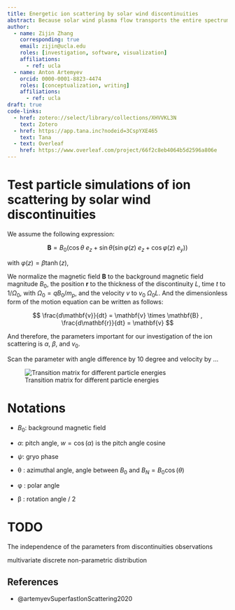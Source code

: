 ```yaml
---
title: Energetic ion scattering by solar wind discontinuities
abstract: Because solar wind plasma flow transports the entire spectrum of magnetic field fluctuations (from low-frequency inertial range to electron kinetic range), it is a natural laboratory for plasma turbulence investigation. Among the various wave modes and coherent plasma structures that contribute to this spectrum, one of the most important solar wind elements is ion-scale solar wind discontinuities. These structures, which carry very intense current, have been considered as a free energy source for plasma instabilities that contribute to solar wind heating. Investigations of such discontinuities have been mostly focused on their magnetic field signatures; much less is known about their role in scattering of energetic ions. In this studay, we consider observational-based model of ion dynamics and scattering in force-free rotational magnetic discontinuities. Focusing on quantification of the scattering effect, we demonstrate that background sheared magnetic field plays an important role in determining the efficiency of pitch angle scattering. We provide a model included statistical properties of solar wind discontinuities and providing estimates of ion scattering rate.
author:
  - name: Zijin Zhang
    corresponding: true
    email: zijin@ucla.edu
    roles: [investigation, software, visualization]
    affiliations:
      - ref: ucla
  - name: Anton Artemyev
    orcid: 0000-0001-8823-4474
    roles: [conceptualization, writing]
    affiliations:
      - ref: ucla
draft: true
code-links:
  - href: zotero://select/library/collections/XHVVKL3N
    text: Zotero
  - href: https://app.tana.inc?nodeid=3CspYXE465
    text: Tana
  - text: Overleaf
    href: https://www.overleaf.com/project/66f2c8eb4064b5d2596a806e
---
```


```{=html}
<!-- 
Figure 1: two examples of discontinuity observations in ARTEMIS data (gse magnetic field, solar wind speed in gse, lmn magnetic field, ion omnidirection spectrum) with hodographs and fitting Bm(Bl)
Figure 2: distribution of kappa_m, thickness L/di, distributions of energies estimated from L=\rhoi equation
Figure 3: typical examples of ion trajectories (6 panels for different km, alpha) in 3D; use both initial z>0 and z<0 to show difference in dynamics
Figure 4: phase portraits in (kx, px) for a few km and alpha (boundaries and different colors for two/one potential wells)
Figure 5: Poincare maps for several km and alpha
Figure 6: several examples of (px_init, px_final) matrix for different km and alpha; the same matrix in pitch-angle space; most of results for z<0 (well scattered particles) and a couple examples for z>0
Figure 7: (km, alpha) space with color showing averaged over 10% variance of pitch-angle maximum (over initial px).
Figure 8, 9-10: these will be results of mapping technique for which we can use your maxtrixes. Let us discuss what do with this figures, as they should show the effective scattering rate that is more universal than pitch-angle variance 
-->
```

# Test particle simulations of ion scattering by solar wind discontinuities

We assume the following expression:

$$
 \mathbf{B} = B_0 (\cos θ \ e_z + \sin θ ( \sin φ(z) \ e_z + \cos φ (z) \ e_y))
$$

with $φ(z) = β \tanh(z)$,

We normalize the magnetic field $\mathbf{B}$ to the background magnetic field magnitude $B_0$, the position $\mathbf{r}$ to the thickness of the discontinuity $L$, time $t$ to $1/Ω_0$, with $Ω_0 = q B_0/m_p$, and the velocity $v$ to $v_0$ $Ω_0 L$. And the dimensionless form of the motion equation can be written as follows:

$$
\frac{d\mathbf{v}}{dt} = \mathbf{v} \times \mathbf{B} ,
\frac{d\mathbf{r}}{dt} = \mathbf{v}
$$

And therefore, the parameters important for our investigation of the ion scattering is $α$, $β$, and $v_0$.

Scan the parameter with angle difference by 10 degree and velocity by ...

![Transition matrix for different particle energies](figures/tm_stats_vPs.png)

# Notations

-   $B_0$: background magnetic field

-   $α$: pitch angle, $w = \cos(α)$ is the pitch angle cosine

-   $ψ$: gryo phase

-   θ : azimuthal angle, angle between $B_0$ and $B_N = B_0 \cos(θ)$

-   φ : polar angle

-   β : rotation angle / 2

# TODO

The independence of the parameters from discontinuities observations

multivariate discrete non-parametric distribution

## References

-   @artemyevSuperfastIonScattering2020